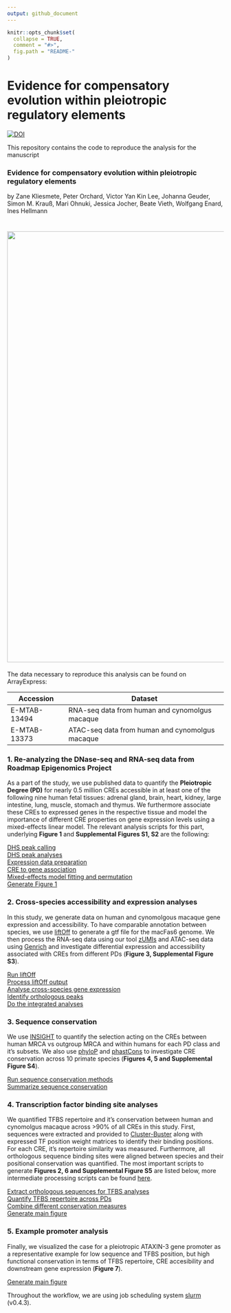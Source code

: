 ```yaml
---
output: github_document
---
```


<!-- README.md is generated from README.Rmd. Please edit that file -->

```r
knitr::opts_chunk$set(
  collapse = TRUE,
  comment = "#>",
  fig.path = "README-"
)
```

# Evidence for compensatory evolution within pleiotropic regulatory elements

[![DOI](https://zenodo.org/badge/DOI/10.5281/zenodo.10471368.svg)](https://doi.org/10.5281/zenodo.10471368)

This repository contains the code to reproduce the analysis for the manuscript 

### **Evidence for compensatory evolution within pleiotropic regulatory elements** 

by Zane Kliesmete, Peter Orchard, Victor Yan Kin Lee, Johanna Geuder, Simon M. Krauß, Mari Ohnuki, Jessica Jocher, Beate Vieth, Wolfgang Enard, Ines Hellmann 


# <img src="pleio.svg" align="center" width="1000" />

The data necessary to reproduce this analysis can be found on ArrayExpress:

| Accession    | Dataset                                         |
|--------------|-------------------------------------------------|
| E-MTAB-13494 | RNA-seq data from human and cynomolgus macaque  |
| E-MTAB-13373 | ATAC-seq data from human and cynomolgus macaque |



### 1. Re-analyzing the DNase-seq and RNA-seq data from Roadmap Epigenomics Project
As a part of the study, we use published data to quantify the **Pleiotropic Degree (PD)** for nearly 0.5 million CREs accessible in at least one of the following nine human fetal tissues: adrenal gland, brain, heart, kidney, large intestine, lung, muscle, stomach and thymus. We furthermore associate these CREs to expressed genes in the respective tissue and model the importance of different CRE properties on gene expression levels using a mixed-effects linear model. The relevant analysis scripts for this part, underlying **Figure 1** and **Supplemental Figures S1, S2** are the following:\

[DHS peak calling](scripts/1.0_DHS_peakcalling)\
[DHS peak analyses](scripts/1.1_basics.Rmd)\
[Expression data preparation](scripts/1.2_tissueExpression.Rmd)\
[CRE to gene association](scripts/1.3_reg2gene.Rmd)\
[Mixed-effects model fitting and permutation](scripts/1.4_run_model_permutations_expression_pleiotropy.R)\
[Generate Figure 1](scripts/1.5_figure1.R)\


### 2. Cross-species accessibility and expression analyses
In this study, we generate data on human and cynomolgous macaque gene expression and accessibility. To have comparable annotation between species, we use [liftOff](https://doi.org/10.1093/bioinformatics/btaa1016) to generate a gtf file for the macFas6 genome. We then process the RNA-seq data using our tool [zUMIs](https://github.com/sdparekh/zUMIs/) and ATAC-seq data using [Genrich](https://github.com/jsh58/Genrich) and investigate differential expression and accessibility associated with CREs from different PDs (**Figure 3, Supplemental Figure S3**).

[Run liftOff](scripts/2.0_run_liftoff_mf6.sh)\
[Process liftOff output](scripts/2.0_final_filter_liftoffgtf.R)\
[Analyse cross-species gene expression](scripts/2.1_DE_analysis.R)\
[Identify orthologous peaks](scripts/2.3_OL_filtering_DA.R)\
[Do the integrated analyses](scripts/2.4_Species_openness.Rmd)\



### 3. Sequence conservation
We use [INSIGHT](https://compgen.cshl.edu/INSIGHT/) to quantify the selection acting on the CREs between human MRCA vs outgroup MRCA and within humans for each PD class and it's subsets. We also use [phyloP](http://hgdownload.cse.ucsc.edu/goldenpath/hg19/phyloP46way/) and [phastCons](http://hgdownload.cse.ucsc.edu/goldenpath/hg19/phastCons46way/) to investigate CRE conservation across 10 primate species (**Figures 4, 5 and Supplemental Figure S4**). 

[Run sequence conservation methods](scripts/3.1_run_INSIGHT.Rmd)\
[Summarize sequence conservation](scripts/3.2_plot_INSIGHT.Rmd)\


### 4. Transcription factor binding site analyses
We quantified TFBS repertoire and it's conservation between human and cynomolgus macaque across >90\% of all CREs in this study. First, sequences were extracted and provided to [Cluster-Buster](https://github.com/weng-lab/cluster-buster) along with expressed TF position weight matrices to identify their binding positions.  For each CRE, it's repertoire similarity was measured. Furthermore, all orthologous sequence binding sites were aligned between species and their positional conservation was quantified. The most important scripts to generate **Figures 2, 6 and Supplemental Figure S5** are listed below, more intermediate processing scripts can be found [here](ATACseq/scripts).

[Extract orthologous sequences for TFBS analyses](scripts/2.2_RLO_prepCbust.R)\
[Quantify TFBS repertoire across PDs](scripts/4.1_TFBS_diversity.Rmd)\
[Combine different conservation measures](scripts/4.2_combineAll.R)\
[Generate main figure](scripts/4.3_TFBS_repertoire.Rmd)\


### 5. Example promoter analysis
Finally, we visualized the case for a pleiotropic ATAXIN-3 gene promoter as a representative example for low sequence and TFBS position, but high functional conservation in terms of TFBS repertoire, CRE accesibility and downstream gene expression (**Figure 7**).

[Generate main figure](scripts/5.1_figureExample.R)\


Throughout the workflow, we are using job scheduling system [slurm](https://github.com/mattthias/slurm) (v0.4.3).
